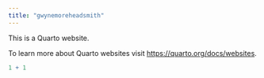 ```yaml
---
title: "gwynemoreheadsmith"
---
```


This is a Quarto website.

To learn more about Quarto websites visit <https://quarto.org/docs/websites>.

```r
1 + 1
```
